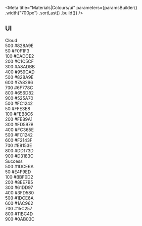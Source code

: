 
<Meta
    title="Materials|Colours/ui"
    parameters={paramsBuilder()
        .width("700px")
        .sortLast()
        .build()}
/>

## UI

<Story name="cloud">
    <div>
        <div className="pa4 bg-cloud-500 br4 br--top mt8">
            <div className="flex">
                <span className="ttu fw6">Cloud</span>
            </div>
        </div>
        <div className="pa4 bg-cloud-500">
            <div className="flex justify-between">
                <span>500</span>
                <span>#828A9E</span>
            </div>
        </div>
        <div className="pa4 bg-cloud-50">
            <div className="flex justify-between">
                <span>50</span>
                <span>#F0F1F3</span>
            </div>
        </div>
        <div className="pa4 bg-cloud-100">
            <div className="flex justify-between">
                <span>100</span>
                <span>#DADCE2</span>
            </div>
        </div>
        <div className="pa4 bg-cloud-200">
            <div className="flex justify-between">
                <span>200</span>
                <span>#C1C5CF</span>
            </div>
        </div>
        <div className="pa4 bg-cloud-300">
            <div className="flex justify-between">
                <span>300</span>
                <span>#A8ADBB</span>
            </div>
        </div>
        <div className="pa4 bg-cloud-400">
            <div className="flex justify-between">
                <span>400</span>
                <span>#959CAD</span>
            </div>
        </div>
        <div className="pa4 bg-cloud-500">
            <div className="flex justify-between">
                <span>500</span>
                <span>#828A9E</span>
            </div>
        </div>
        <div className="pa4 bg-cloud-600">
            <div className="flex justify-between">
                <span>600</span>
                <span>#7A8296</span>
            </div>
        </div>
        <div className="pa4 bg-cloud-700">
            <div className="flex justify-between">
                <span>700</span>
                <span>#6F778C</span>
            </div>
        </div>
        <div className="pa4 bg-cloud-800 white">
            <div className="flex justify-between">
                <span>800</span>
                <span>#656D82</span>
            </div>
        </div>
        <div className="pa4 br4 br--bottom bg-cloud-900 white">
            <div className="flex justify-between">
                <span>900</span>
                <span>#525A70</span>
            </div>
        </div>
    </div>
</Story>

<Story name="alert">
    <div>
        <div className="pa4 bg-alert-500">
            <div className="flex justify-between white">
                <span>500</span>
                <span>#FC1242</span>
            </div>
        </div>
        <div className="pa4 bg-alert-50">
            <div className="flex justify-between">
                <span>50</span>
                <span>#FFE3E8</span>
            </div>
        </div>
        <div className="pa4 bg-alert-100">
            <div className="flex justify-between">
                <span>100</span>
                <span>#FEB8C6</span>
            </div>
        </div>
        <div className="pa4 bg-alert-200">
            <div className="flex justify-between">
                <span>200</span>
                <span>#FE89A1</span>
            </div>
        </div>
        <div className="pa4 bg-alert-300">
            <div className="flex justify-between">
                <span>300</span>
                <span>#FD597B</span>
            </div>
        </div>
        <div className="pa4 bg-alert-400">
            <div className="flex justify-between">
                <span>400</span>
                <span>#FC365E</span>
            </div>
        </div>
        <div className="pa4 bg-alert-500 white">
            <div className="flex justify-between">
                <span>500</span>
                <span>#FC1242</span>
            </div>
        </div>
        <div className="pa4 bg-alert-600 white">
            <div className="flex justify-between">
                <span>600</span>
                <span>#F2143F</span>
            </div>
        </div>
        <div className="pa4 bg-alert-700 white">
            <div className="flex justify-between">
                <span>700</span>
                <span>#E8153E</span>
            </div>
        </div>
        <div className="pa4 bg-alert-800 white">
            <div className="flex justify-between">
                <span>800</span>
                <span>#DD173D</span>
            </div>
        </div>
        <div className="pa4 br4 br--bottom bg-alert-900 white">
            <div className="flex justify-between">
                <span>900</span>
                <span>#D3183C</span>
            </div>
        </div>
    </div>
</Story>

<Story name="success">
    <div>
        <div className="pa4 bg-success-500 br4 br--top mt8">
            <div className="flex">
                <span className="ttu fw6">Success</span>
            </div>
        </div>
        <div className="pa4 bg-success-500">
            <div className="flex justify-between">
                <span>500</span>
                <span>#1DCE6A</span>
            </div>
        </div>
        <div className="pa4 bg-success-50">
            <div className="flex justify-between">
                <span>50</span>
                <span>#E4F9ED</span>
            </div>
        </div>
        <div className="pa4 bg-success-100">
            <div className="flex justify-between">
                <span>100</span>
                <span>#BBF0D2</span>
            </div>
        </div>
        <div className="pa4 bg-success-200">
            <div className="flex justify-between">
                <span>200</span>
                <span>#8EE7B5</span>
            </div>
        </div>
        <div className="pa4 bg-success-300">
            <div className="flex justify-between">
                <span>300</span>
                <span>#61DD97</span>
            </div>
        </div>
        <div className="pa4 bg-success-400">
            <div className="flex justify-between">
                <span>400</span>
                <span>#3FD580</span>
            </div>
        </div>
        <div className="pa4 bg-success-500">
            <div className="flex justify-between">
                <span>500</span>
                <span>#1DCE6A</span>
            </div>
        </div>
        <div className="pa4 bg-success-600">
            <div className="flex justify-between">
                <span>600</span>
                <span>#1AC962</span>
            </div>
        </div>
        <div className="pa4 bg-success-700">
            <div className="flex justify-between">
                <span>700</span>
                <span>#15C257</span>
            </div>
        </div>
        <div className="pa4 bg-success-800 white">
            <div className="flex justify-between">
                <span>800</span>
                <span>#11BC4D</span>
            </div>
        </div>
        <div className="pa4 br4 br--bottom bg-success-900 white">
            <div className="flex justify-between">
                <span>900</span>
                <span>#0AB03C</span>
            </div>
        </div>
    </div>
</Story>
